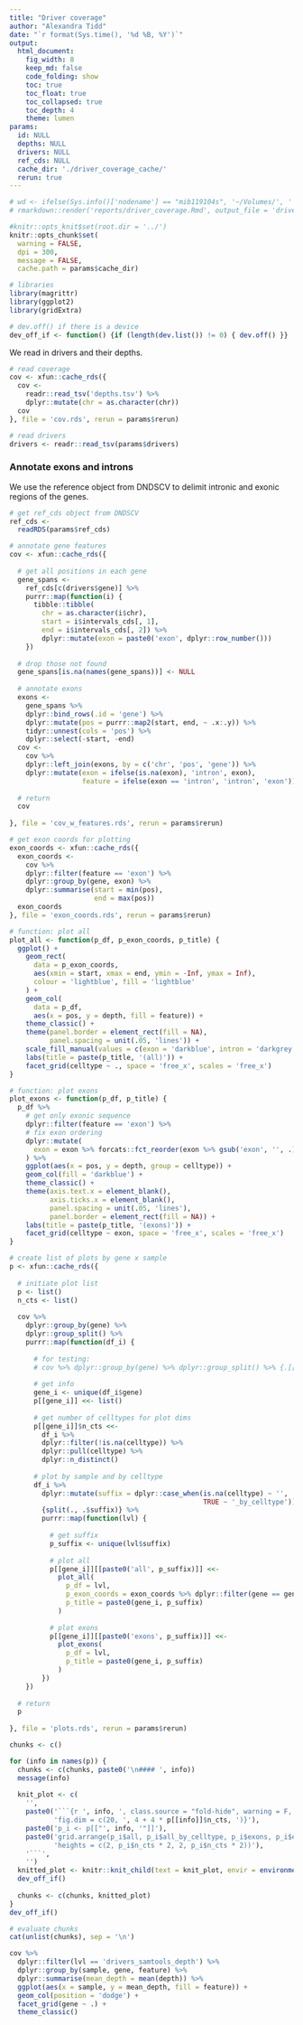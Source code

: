 ```yaml
---
title: "Driver coverage"
author: "Alexandra Tidd"
date: "`r format(Sys.time(), '%d %B, %Y')`"
output:
  html_document:
    fig_width: 8
    keep_md: false
    code_folding: show
    toc: true
    toc_float: true
    toc_collapsed: true
    toc_depth: 4
    theme: lumen
params:
  id: NULL
  depths: NULL
  drivers: NULL
  ref_cds: NULL
  cache_dir: './driver_coverage_cache/'
  rerun: true
---
```


```r
# wd <- ifelse(Sys.info()['nodename'] == "mib119104s", '~/Volumes/', '') |> paste0('/lustre/scratch125/casm/team268im/at31/RA_som_mut/scomatic/') ; setwd(wd)
# rmarkdown::render('reports/driver_coverage.Rmd', output_file = 'driver_coverage.html', output_dir = 'reports/', params = list(rerun = F))

#knitr::opts_knit$set(root.dir = '../')
knitr::opts_chunk$set(
  warning = FALSE, 
  dpi = 300, 
  message = FALSE,
  cache.path = params$cache_dir) 

# libraries
library(magrittr)
library(ggplot2)
library(gridExtra)

# dev.off() if there is a device
dev_off_if <- function() {if (length(dev.list()) != 0) { dev.off() }}
```

We read in drivers and their depths.

```r
# read coverage
cov <- xfun::cache_rds({
  cov <- 
    readr::read_tsv('depths.tsv') %>% 
    dplyr::mutate(chr = as.character(chr))
  cov
}, file = 'cov.rds', rerun = params$rerun)

# read drivers
drivers <- readr::read_tsv(params$drivers)
```

### Annotate exons and introns

We use the reference object from DNDSCV to delimit intronic and exonic regions of the genes.

```r
# get ref_cds object from DNDSCV
ref_cds <- 
  readRDS(params$ref_cds)

# annotate gene features
cov <- xfun::cache_rds({
  
  # get all positions in each gene
  gene_spans <-
    ref_cds[c(drivers$gene)] %>%
    purrr::map(function(i) {
      tibble::tibble(
        chr = as.character(i$chr),
        start = i$intervals_cds[, 1],
        end = i$intervals_cds[, 2]) %>%
        dplyr::mutate(exon = paste0('exon', dplyr::row_number()))
    })
  
  # drop those not found
  gene_spans[is.na(names(gene_spans))] <- NULL
  
  # annotate exons
  exons <-
    gene_spans %>%
    dplyr::bind_rows(.id = 'gene') %>%
    dplyr::mutate(pos = purrr::map2(start, end, ~ .x:.y)) %>%
    tidyr::unnest(cols = 'pos') %>%
    dplyr::select(-start, -end)
  cov <-
    cov %>%
    dplyr::left_join(exons, by = c('chr', 'pos', 'gene')) %>%
    dplyr::mutate(exon = ifelse(is.na(exon), 'intron', exon),
                  feature = ifelse(exon == 'intron', 'intron', 'exon'))
  
  # return
  cov
  
}, file = 'cov_w_features.rds', rerun = params$rerun)
```

```r
# get exon coords for plotting
exon_coords <- xfun::cache_rds({
  exon_coords <-
    cov %>%
    dplyr::filter(feature == 'exon') %>%
    dplyr::group_by(gene, exon) %>%
    dplyr::summarise(start = min(pos), 
                     end = max(pos))
  exon_coords
}, file = 'exon_coords.rds', rerun = params$rerun)

# function: plot all
plot_all <- function(p_df, p_exon_coords, p_title) {
  ggplot() +
    geom_rect(
      data = p_exon_coords,
      aes(xmin = start, xmax = end, ymin = -Inf, ymax = Inf),
      colour = 'lightblue', fill = 'lightblue'
    ) +
    geom_col(
      data = p_df,
      aes(x = pos, y = depth, fill = feature)) +
    theme_classic() +
    theme(panel.border = element_rect(fill = NA),
          panel.spacing = unit(.05, 'lines')) +
    scale_fill_manual(values = c(exon = 'darkblue', intron = 'darkgrey')) +
    labs(title = paste(p_title, '(all)')) +
    facet_grid(celltype ~ ., space = 'free_x', scales = 'free_x') 
}

# function: plot exons 
plot_exons <- function(p_df, p_title) {
  p_df %>%
    # get only exonic sequence
    dplyr::filter(feature == 'exon') %>%
    # fix exon ordering
    dplyr::mutate(
      exon = exon %>% forcats::fct_reorder(exon %>% gsub('exon', '', .) %>% as.numeric())
    ) %>%
    ggplot(aes(x = pos, y = depth, group = celltype)) +
    geom_col(fill = 'darkblue') +
    theme_classic() +
    theme(axis.text.x = element_blank(),
          axis.ticks.x = element_blank(),
          panel.spacing = unit(.05, 'lines'),
          panel.border = element_rect(fill = NA)) +
    labs(title = paste(p_title, '(exons)')) +
    facet_grid(celltype ~ exon, space = 'free_x', scales = 'free_x') 
}

# create list of plots by gene x sample
p <- xfun::cache_rds({
  
  # initiate plot list
  p <- list()
  n_cts <- list()
  
  cov %>% 
    dplyr::group_by(gene) %>%
    dplyr::group_split() %>%
    purrr::map(function(df_i) {
      
      # for testing:
      # cov %>% dplyr::group_by(gene) %>% dplyr::group_split() %>% {.[[1]]} -> df_i
      
      # get info
      gene_i <- unique(df_i$gene)
      p[[gene_i]] <<- list()
      
      # get number of celltypes for plot dims
      p[[gene_i]]$n_cts <<- 
        df_i %>% 
        dplyr::filter(!is.na(celltype)) %>% 
        dplyr::pull(celltype) %>% 
        dplyr::n_distinct()
      
      # plot by sample and by celltype
      df_i %>%
        dplyr::mutate(suffix = dplyr::case_when(is.na(celltype) ~ '',
                                                TRUE ~ '_by_celltype')) %>%
        {split(., .$suffix)} %>%
        purrr::map(function(lvl) {
          
          # get suffix
          p_suffix <- unique(lvl$suffix)
          
          # plot all
          p[[gene_i]][[paste0('all', p_suffix)]] <<-
            plot_all(
              p_df = lvl,
              p_exon_coords = exon_coords %>% dplyr::filter(gene == gene_i),
              p_title = paste0(gene_i, p_suffix)
            )
          
          # plot exons
          p[[gene_i]][[paste0('exons', p_suffix)]] <<-
            plot_exons(
              p_df = lvl,
              p_title = paste0(gene_i, p_suffix)
            )
        })
    })
  
  # return 
  p
  
}, file = 'plots.rds', rerun = params$rerun)
```

```r
chunks <- c()

for (info in names(p)) {
  chunks <- c(chunks, paste0('\n#### ', info))
  message(info)
  
  knit_plot <- c(
    '',
    paste0('```{r ', info, ', class.source = "fold-hide", warning = F, message = F, ',
           'fig.dim = c(20, ', 4 + 4 * p[[info]]$n_cts, ')}'),
    paste0('p_i <- p[["', info, '"]]'),
    paste0('grid.arrange(p_i$all, p_i$all_by_celltype, p_i$exons, p_i$exons_by_celltype, ncol = 1, ',
           'heights = c(2, p_i$n_cts * 2, 2, p_i$n_cts * 2))'),
    '```',
    '')
  knitted_plot <- knitr::knit_child(text = knit_plot, envir = environment(), quiet = T)
  dev_off_if()
  
  chunks <- c(chunks, knitted_plot)
}
dev_off_if()

# evaluate chunks
cat(unlist(chunks), sep = '\n')
```

```r
cov %>%
  dplyr::filter(lvl == 'drivers_samtools_depth') %>%
  dplyr::group_by(sample, gene, feature) %>%
  dplyr::summarise(mean_depth = mean(depth)) %>%
  ggplot(aes(x = sample, y = mean_depth, fill = feature)) +
  geom_col(position = 'dodge') +
  facet_grid(gene ~ .) +
  theme_classic()
```
